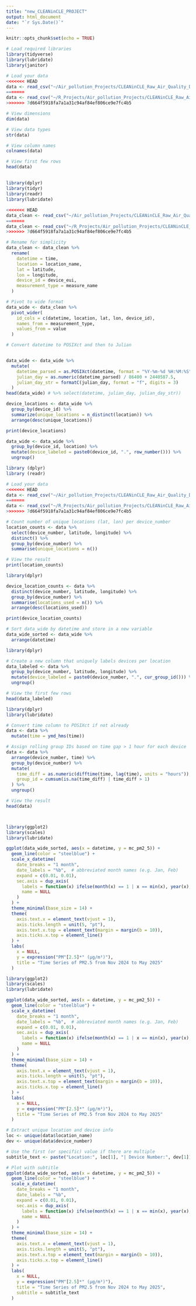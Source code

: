 ```yaml
---
title: "new_CLEANinCLE_PROJECT"
output: html_document
date: "`r Sys.Date()`"
---
```


```r
knitr::opts_chunk$set(echo = TRUE)
```



```r
# Load required libraries
library(tidyverse)
library(lubridate)
library(janitor)

# Load your data
<<<<<<< HEAD
data <- read_csv("~/Air_pollution_Projects/CLEANinCLE_Raw_Air_Quality_Data_2024-11-2025-05.csv") 
=======
data <- read_csv("~/R_Projects/Air_pollution_Projects/CLEANinCLE_Raw_Air_Quality_Data_2024-11-2025-05.csv")
>>>>>>> 7d664f5918fa7a1a31c94af84ef806ce9e7fc4b5

# View dimensions
dim(data)

# View data types
str(data)

# View column names
colnames(data)

# View first few rows
head(data)

```

## 



```r
library(dplyr)
library(tidyr)
library(readr)
library(lubridate)

<<<<<<< HEAD
data_clean <- read_csv("~/Air_pollution_Projects/CLEANinCLE_Raw_Air_Quality_Data_2024-11-2025-05.csv")
=======
data_clean <- read_csv("~/R_Projects/Air_pollution_Projects/CLEANinCLE_Raw_Air_Quality_Data_2024-11-2025-05.csv")
>>>>>>> 7d664f5918fa7a1a31c94af84ef806ce9e7fc4b5

# Rename for simplicity
data_clean <- data_clean %>%
  rename(
    datetime = time,
    location = location_name,
    lat = latitude,
    lon = longitude,
    device_id = device_eui,
    measurement_type = measure_name
  )

# Pivot to wide format
data_wide <- data_clean %>%
  pivot_wider(
    id_cols = c(datetime, location, lat, lon, device_id),
    names_from = measurement_type,
    values_from = value
  )

# Convert datetime to POSIXct and then to Julian


data_wide <- data_wide %>%
  mutate(
    datetime_parsed = as.POSIXct(datetime, format = "%Y-%m-%d %H:%M:%S", tz = "UTC"),
    julian_day = as.numeric(datetime_parsed) / 86400 + 2440587.5,
    julian_day_str = formatC(julian_day, format = "f", digits = 3)
  )
head(data_wide) # %>% select(datetime, julian_day, julian_day_str))
```

```r
device_locations <- data_wide %>%
  group_by(device_id) %>%
  summarize(unique_locations = n_distinct(location)) %>%
  arrange(desc(unique_locations))

print(device_locations)

data_wide <- data_wide %>%
  group_by(device_id, location) %>%
  mutate(device_labeled = paste0(device_id, ".", row_number())) %>%
  ungroup()
```

```r
library (dplyr)
library (readr)

# Load your data
<<<<<<< HEAD
data <- read_csv("~/Air_pollution_Projects/CLEANinCLE_Raw_Air_Quality_Data_2024-11-2025-05.csv")
=======
data <- read_csv("~/R_Projects/Air_pollution_Projects/CLEANinCLE_Raw_Air_Quality_Data_2024-11-2025-05.csv")
>>>>>>> 7d664f5918fa7a1a31c94af84ef806ce9e7fc4b5

# Count number of unique locations (lat, lon) per device_number
location_counts <- data %>%
  select(device_number, latitude, longitude) %>%
  distinct() %>%
  group_by(device_number) %>%
  summarise(unique_locations = n())

# View the result
print(location_counts)

library(dplyr)

device_location_counts <- data %>%
  distinct(device_number, latitude, longitude) %>%
  group_by(device_number) %>%
  summarise(locations_used = n()) %>%
  arrange(desc(locations_used))

print(device_location_counts)
```


```r
# Sort data_wide by datetime and store in a new variable
data_wide_sorted <- data_wide %>%
  arrange(datetime)

library(dplyr)

# Create a new column that uniquely labels devices per location
data_labeled <- data %>%
  group_by(device_number, latitude, longitude) %>%
  mutate(device_labeled = paste0(device_number, ".", cur_group_id())) %>%
  ungroup()

# View the first few rows
head(data_labeled)
```

```r
library(dplyr)
library(lubridate)

# Convert time column to POSIXct if not already
data <- data %>%
  mutate(time = ymd_hms(time))

# Assign rolling group IDs based on time gap > 1 hour for each device
data <- data %>%
  arrange(device_number, time) %>%
  group_by(device_number) %>%
  mutate(
    time_diff = as.numeric(difftime(time, lag(time), units = "hours")),
    group_id = cumsum(is.na(time_diff) | time_diff > 1)
  ) %>%
  ungroup()

# View the result
head(data)



library(ggplot2)
library(scales)
library(lubridate)

ggplot(data_wide_sorted, aes(x = datetime, y = mc_pm2_5)) +
  geom_line(color = "steelblue") +
  scale_x_datetime(
    date_breaks = "1 month",
    date_labels = "%b",  # abbreviated month names (e.g. Jan, Feb)
    expand = c(0.01, 0.01),
    sec.axis = dup_axis(
      labels = function(x) ifelse(month(x) == 1 | x == min(x), year(x), ""),
      name = NULL
    )
  ) +
  theme_minimal(base_size = 14) +
  theme(
    axis.text.x = element_text(vjust = 1),
    axis.ticks.length = unit(5, "pt"),
    axis.text.x.top = element_text(margin = margin(b = 10)),
    axis.ticks.x.top = element_line()
  ) +
  labs(
    x = NULL,
    y = expression("PM"[2.5]*" (µg/m³)"),
    title = "Time Series of PM2.5 from Nov 2024 to May 2025"
  )

library(ggplot2)
library(scales)
library(lubridate)

ggplot(data_wide_sorted, aes(x = datetime, y = mc_pm2_5)) +
  geom_line(color = "steelblue") +
  scale_x_datetime(
    date_breaks = "1 month",
    date_labels = "%b",  # abbreviated month names (e.g. Jan, Feb)
    expand = c(0.01, 0.01),
    sec.axis = dup_axis(
      labels = function(x) ifelse(month(x) == 1 | x == min(x), year(x), ""),
      name = NULL
    )
  ) +
  theme_minimal(base_size = 14) +
  theme(
    axis.text.x = element_text(vjust = 1),
    axis.ticks.length = unit(5, "pt"),
    axis.text.x.top = element_text(margin = margin(b = 10)),
    axis.ticks.x.top = element_line()
  ) +
  labs(
    x = NULL,
    y = expression("PM"[2.5]*" (µg/m³)"),
    title = "Time Series of PM2.5 from Nov 2024 to May 2025"
  )

```
```r
# Extract unique location and device info
loc <- unique(data$location_name)
dev <- unique(data$device_number)

# Use the first (or specific) value if there are multiple
subtitle_text <- paste("Location:", loc[1], "| Device Number:", dev[1])

# Plot with subtitle
ggplot(data_wide_sorted, aes(x = datetime, y = mc_pm2_5)) +
  geom_line(color = "steelblue") +
  scale_x_datetime(
    date_breaks = "1 month",
    date_labels = "%b",
    expand = c(0.01, 0.01),
    sec.axis = dup_axis(
      labels = function(x) ifelse(month(x) == 1 | x == min(x), year(x), ""),
      name = NULL
    )
  ) +
  theme_minimal(base_size = 14) +
  theme(
    axis.text.x = element_text(vjust = 1),
    axis.ticks.length = unit(5, "pt"),
    axis.text.x.top = element_text(margin = margin(b = 10)),
    axis.ticks.x.top = element_line()
  ) +
  labs(
    x = NULL,
    y = expression("PM"[2.5]*" (µg/m³)"),
    title = "Time Series of PM2.5 from Nov 2024 to May 2025",
    subtitle = subtitle_text
  )
```


